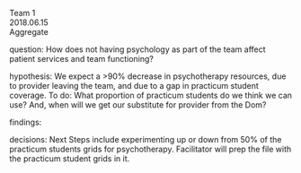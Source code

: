 Team 1  
2018.06.15  
Aggregate  

question: How does not having psychology as part of the team affect patient services and team functioning?  

hypothesis: We expect a >90% decrease in psychotherapy resources, due to provider leaving the team, and due to a gap in practicum student coverage. To do: What proportion of practicum students do we think we can use? And, when will we get our substitute for provider from the Dom?  

findings:  
  
decisions: Next Steps include experimenting up or down from 50% of the practicum students grids for psychotherapy. Facilitator will prep the file with the practicum student grids in it.  
